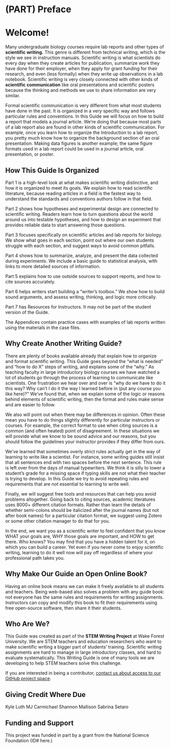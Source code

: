 # (PART) Preface {-}
# Welcome! {-}

Many undergraduate biology courses require lab reports and other types of __scientific writing.__ This genre is different from technical writing, which is the style we see in instruction manuals. Scientific writing is what scientists do every day when they create articles for publication, summarize work they have done for their employer, when they apply for grant funding for their research, and even (less formally) when they write up observations in a lab notebook. Scientific writing is very closely connected with other kinds of __scientific communication__ like oral presentations and scientific posters because the thinking and methods we use to share information are very similar.

Formal scientific communication is very different from what most students have done in the past. It is organized in a very specific way and follows particular rules and conventions. In this Guide we will focus on how to build a report that models a journal article. We're doing that because most parts of a lab report also are found in other kinds of scientific communication. For example, once you learn how to organize the Introduction to a lab report, you pretty much know how to organize the background section of an oral presentation. Making data figures is another example; the same figure formats used in a lab report could be used in a journal article, oral presentation, or poster.


## How This Guide Is Organized {-}

Part 1 is a high-level look at what makes scientific writing distinctive, and how it is organized to meet its goals. We explain how to read scientific literature, because reading articles in a field is the fastest way to understand the standards and conventions authors follow in that field. 

Part 2 shows how hypotheses and experimental design are connected to scientific writing. Readers learn how to turn questions about the world around us into testable hypotheses, and how to design an experiment that provides reliable data to start answering those questions. 

Part 3 focuses specifically on scientific articles and lab reports for biology. We show what goes in each section, point out where our own students struggle with each section, and suggest ways to avoid common pitfalls. 

Part 4 shows how to summarize, analyze, and present the data collected during experiments. We include a basic guide to statistical analysis, with links to more detailed sources of information.

Part 5 explains how to use outside sources to support reports, and how to cite sources accurately.

Part 6 helps writers start building a "writer's toolbox." We show how to build sound arguments, and assess writing, thinking, and logic more critically. 

Part 7 has Resources for Instructors. It may not be part of the student version of the Guide.

The Appendices contain practice cases with examples of lab reports written using the materials in the case files.


## Why Create Another Writing Guide? {-}

There are plenty of books available already that explain how to organize and format scientific writing. This Guide goes beyond the "what is needed" and "how to do X" steps of writing, and explains some of the "why." As teaching faculty in large introductory biology courses we have watched a lot of students go through the process of learning to communicate like scientists. One frustration we hear over and over is "why do we have to do it this way? Why can't I do it the way I learned before in (put any course you like here)?" We've found that, when we explain some of the logic or reasons behind elements of scientific writing, then the format and rules make sense and are easier to follow. 

We also will point out when there may be differences in opinion. Often these mean you have to do things slightly differently for particular instructors or courses. For example, the correct format to use when citing sources is a common (and often heated) point of disagreement. In these situations we will provide what we know to be sound advice and our reasons, but you should follow the guidelines your instructor provides if they differ from ours.

We've learned that sometimes overly strict rules actually get in the way of learning to write like a scientist. For instance, some writing guides still insist that all sentences end with two spaces before the next sentence. This rule is left over from the days of manual typewriters. We think it is silly to lower a student's grade for a missing space if typing skills are not what their teacher is trying to develop. In this Guide we try to avoid repeating rules and requirements that are not essential to learning to write well. 

Finally, we will suggest free tools and resources that can help you avoid problems altogether. Going back to citing sources, academic literatures uses 8000+ different citation formats. Rather than learn the details of whether semi-colons should be italicized after the journal names (but not after book names) for a particular citation format, we suggest using Zotero or some other citation manager to do that for you. 

In the end, we want you as a scientific writer to feel confident that you know WHAT your goals are, WHY those goals are important, and HOW to get there. Who knows? You may find that you have a hidden talent for it, on which you can build a career. Yet even if you never come to enjoy scientific writing, learning to do it well now will pay off regardless of where your professional path takes you.


## Why Make Our Guide an Open Online Book? {-}

Having an online book means we can make it freely available to all students and teachers. Being web-based also solves a problem with any guide book: not everyone has the same rules and requirements for writing assignments. Instructors can copy and modify this book to fit their requirements using free open-source software, then share it their students.  


## Who Are We? {-}
This Guide was created as part of the __STEM Writing Project__ at Wake Forest University. We are STEM teachers and education researchers who want to make scientific writing a bigger part of students' training. Scientific writing assignments are hard to manage in large introductory classes, and hard to evaluate systematically. This Writing Guide is one of many tools we are developing to help STEM teachers solve this challenge.

If you are interested in being a contributor, [contact us about access to our GitHub project space](http://github.com).


## Giving Credit Where Due {-}

Kyle Luth
MJ Carmichael
Shannon Mallison
Sabrina Setaro


## Funding and Support {-}
This project was funded in part by a grant from the National Science Foundation (ID# here.)

